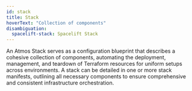 ```yaml
---
id: stack
title: Stack
hoverText: "Collection of components"
disambiguation:
  spacelift-stack: Spacelift Stack
---
```

An Atmos Stack serves as a configuration blueprint that describes a cohesive collection of components, automating the deployment, management,
and teardown of Terraform resources for uniform setups across environments. A stack can be detailed in one or more stack manifests, outlining
all necessary components to ensure comprehensive and consistent infrastructure orchestration.
